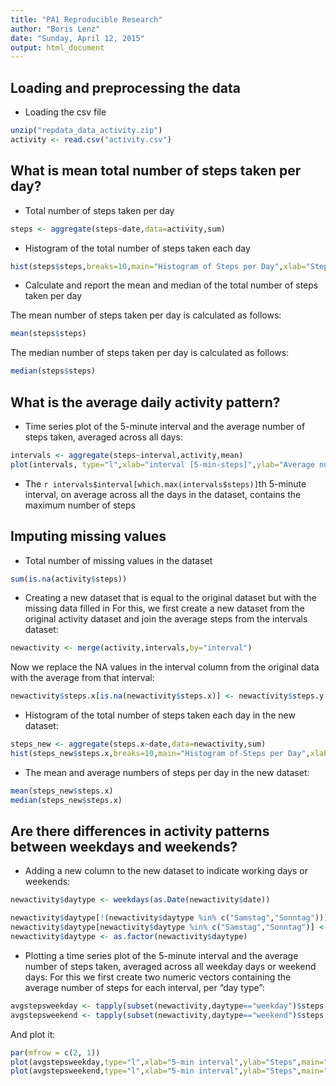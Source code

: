 ```yaml
---
title: "PA1 Reproducible Research"
author: "Boris Lenz"
date: "Sunday, April 12, 2015"
output: html_document
---
```


## Loading and preprocessing the data
* Loading the csv file
```r
unzip("repdata_data_activity.zip")
activity <- read.csv("activity.csv")
```

## What is mean total number of steps taken per day?
* Total number of steps taken per day
```r
steps <- aggregate(steps~date,data=activity,sum)
```

* Histogram of the total number of steps taken each day
```r
hist(steps$steps,breaks=10,main="Histogram of Steps per Day",xlab="Steps")
```

* Calculate and report the mean and median of the total number of steps taken per day

The mean number of steps taken per day is calculated as follows:
```r
mean(steps$steps)
```

The median number of steps taken per day is calculated as follows:
```r
median(steps$steps)
```

## What is the average daily activity pattern?
*  Time series plot of the 5-minute interval and the average number of steps taken, averaged across all days:
```r
intervals <- aggregate(steps~interval,activity,mean)
plot(intervals, type="l",xlab="interval [5-min-steps]",ylab="Average number of steps per day",main="average number of steps taken per day")
```

* The `r intervals$interval[which.max(intervals$steps)]`th 5-minute interval, on average across all the days in the dataset, contains the maximum number of steps

## Imputing missing values
* Total number of missing values in the dataset
```r
sum(is.na(activity$steps))
```

* Creating a new dataset that is equal to the original dataset but with the missing data filled in
For this, we first create a new dataset from the original activity dataset and join the average steps from the intervals dataset:
```r
newactivity <- merge(activity,intervals,by="interval")
```

Now we replace the NA values in the interval column from the original data with the average from that interval:
```r
newactivity$steps.x[is.na(newactivity$steps.x)] <- newactivity$steps.y[is.na(newactivity$steps.x)]
```
* Histogram of the total number of steps taken each day in the new dataset:
```r
steps_new <- aggregate(steps.x~date,data=newactivity,sum)
hist(steps_new$steps.x,breaks=10,main="Histogram of Steps per Day",xlab="Steps")
```

* The mean and average numbers of steps per day in the new dataset:
```r
mean(steps_new$steps.x)
median(steps_new$steps.x)
```

## Are there differences in activity patterns between weekdays and weekends?
* Adding a new column to the new dataset to indicate working days or weekends:
```r
newactivity$daytype <- weekdays(as.Date(newactivity$date))

newactivity$daytype[!(newactivity$daytype %in% c("Samstag","Sonntag"))] <- "weekday"
newactivity$daytype[newactivity$daytype %in% c("Samstag","Sonntag")] <- "weekend"
newactivity$daytype <- as.factor(newactivity$daytype)
```

* Plotting a time series plot of the 5-minute interval and the average number of steps taken, averaged across all weekday days or weekend days:
For this we first create two numeric vectors containing the average number of steps for each interval, per "day type":
```r
avgstepsweekday <- tapply(subset(newactivity,daytype=="weekday")$steps.x, subset(newactivity,daytype=="weekday")$interval, mean)
avgstepsweekend <- tapply(subset(newactivity,daytype=="weekend")$steps.x, subset(newactivity,daytype=="weekend")$interval, mean)
```

And plot it:
```r
par(mfrow = c(2, 1))
plot(avgstepsweekday,type="l",xlab="5-min interval",ylab="Steps",main="weekday")
plot(avgstepsweekend,type="l",xlab="5-min interval",ylab="Steps",main="weekend")
```

